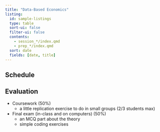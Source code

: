 ```yaml
---
title: "Data-Based Economics"
listing:
  id: sample-listings
  type: table
  sort-ui: false
  filter-ui: false
  contents: 
    - session_*/index.qmd
    - prep_*/index.qmd
  sort: date
  fields: [date, title]
---
```


## Schedule

::: {#sample-listings}

:::

## Evaluation

- Coursework (50%)
  - a little replication exercise to do in small groups (2/3 students max)
- Final exam (in-class and on computers) (50%)
  - an MCQ part about the theory
  - simple coding exercises